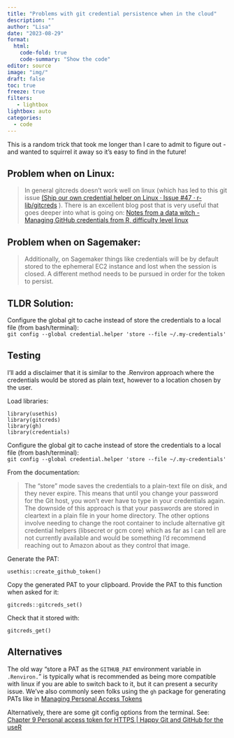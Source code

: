 ```yaml
---
title: "Problems with git credential persistence when in the cloud" 
description: ""
author: "Lisa"
date: "2023-08-29"
format:
  html:
    code-fold: true
    code-summary: "Show the code"
editor: source
image: "img/"
draft: false
toc: true
freeze: true
filters:
   - lightbox
lightbox: auto
categories:
  - code
---
```


This is a random trick that took me longer than I care to admit to figure out - and wanted to squirrel it away so it's easy to find in the future! 

## Problem when on Linux:

> In general gitcreds doesn't work well on linux (which has led to this git issue [(Ship our own credential helper on Linux · Issue #47 · r-lib/gitcreds](https://github.com/r-lib/gitcreds/issues/47) ). There is an excellent blog post that is very useful that goes deeper into what is going on: [Notes from a data witch - Managing GitHub credentials from R, difficulty level linux](https://blog.djnavarro.net/posts/2021-08-08_git-credential-helpers/)    

## Problem when on Sagemaker: 

> Additionally, on Sagemaker things like credentials will be by default stored to the ephemeral EC2 instance and lost when the session is closed. A different method needs to be pursued in order for the token to persist.

## TLDR Solution: 

Configure the global git to cache instead of store the credentials to a local file (from bash/terminal):  
`git config --global credential.helper 'store --file ~/.my-credentials'`

## Testing 

I'll add a disclaimer that it is similar to the .Renviron approach where the credentials would be stored as plain text, however to a location chosen by the user.

Load libraries:

```
library(usethis) 
library(gitcreds) 
library(gh) 
library(credentials)
```
 
Configure the global git to cache instead of store the credentials to a local file (from bash/terminal):  
`git config --global credential.helper 'store --file ~/.my-credentials'`  

From the documentation:
  
> The “store” mode saves the credentials to a plain-text file on disk, and they never expire. This means that until you change your password for the Git host, you won’t ever have to type in your credentials again. The downside of this approach is that your passwords are stored in cleartext in a plain file in your home directory. The other options involve needing to change the root container to include alternative git credential helpers (libsecret or gcm core) which as far as I can tell are not currently available and would be something I'd recommend reaching out to Amazon about as they control that image.


Generate the PAT:  
  

`usethis::create_github_token()`


Copy the generated PAT to your clipboard. Provide the PAT to this function when asked for it:  
  

`gitcreds::gitcreds_set()`


Check that it stored with:  
  

`gitcreds_get()`

## Alternatives 

The old way "store a PAT as the `GITHUB_PAT` environment variable in `.Renviron.`" is typically what is recommended as being more compatible with linux if you are able to switch back to it, but it can present a security issue. We've also commonly seen folks using the `gh` package for generating PATs like in [Managing Personal Access Tokens](https://gh.r-lib.org/articles/managing-personal-access-tokens.html)  
 
Alternatively, there are some git config options from the terminal. See: [Chapter 9 Personal access token for HTTPS | Happy Git and GitHub for the useR](https://happygitwithr.com/https-pat.html?q=env#pat-doesnt-persist-on-linux)



